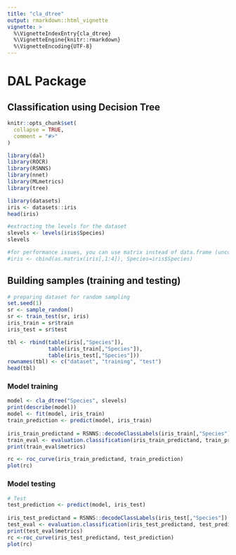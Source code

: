 ```yaml
---
title: "cla_dtree"
output: rmarkdown::html_vignette
vignette: >
  %\VignetteIndexEntry{cla_dtree}
  %\VignetteEngine{knitr::rmarkdown}
  %\VignetteEncoding{UTF-8}
---
```


# DAL Package

## Classification using Decision Tree

```r
knitr::opts_chunk$set(
  collapse = TRUE,
  comment = "#>"
)
```

```r
library(dal)
library(ROCR)
library(RSNNS)  
library(nnet)  
library(MLmetrics) 
library(tree)
```

```r
library(datasets)
iris <- datasets::iris
head(iris)
```

```r
#extracting the levels for the dataset
slevels <- levels(iris$Species)
slevels
```

```r
#for performance issues, you can use matrix instead of data.frame (uncomment next line to test)
#iris <- cbind(as.matrix(iris[,1:4]), Species=iris$Species)
```

## Building samples (training and testing)

```r
# preparing dataset for random sampling
set.seed(1)
sr <- sample_random()
sr <- train_test(sr, iris)
iris_train = sr$train
iris_test = sr$test
```

```r
tbl <- rbind(table(iris[,"Species"]), 
             table(iris_train[,"Species"]), 
             table(iris_test[,"Species"]))
rownames(tbl) <- c("dataset", "training", "test")
head(tbl)
```

### Model training

```r
model <- cla_dtree("Species", slevels)
print(describe(model))
model <- fit(model, iris_train)
train_prediction <- predict(model, iris_train)
  
iris_train_predictand = RSNNS::decodeClassLabels(iris_train[,"Species"])
train_eval <- evaluation.classification(iris_train_predictand, train_prediction)
print(train_eval$metrics)
```

```r
rc <- roc_curve(iris_train_predictand, train_prediction)
plot(rc)
```

### Model testing

```r
# Test  
test_prediction <- predict(model, iris_test)
  
iris_test_predictand = RSNNS::decodeClassLabels(iris_test[,"Species"])
test_eval <- evaluation.classification(iris_test_predictand, test_prediction)
print(test_eval$metrics)
rc <-roc_curve(iris_test_predictand, test_prediction) 
plot(rc)
```
